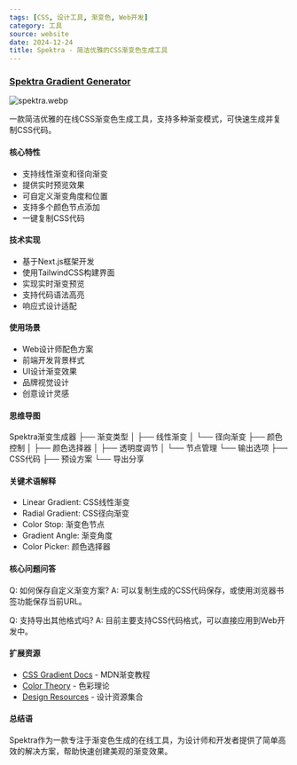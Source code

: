```yaml
---
tags: [CSS, 设计工具, 渐变色, Web开发]
category: 工具
source: website
date: 2024-12-24
title: Spektra - 简洁优雅的CSS渐变色生成工具
---
```


### [Spektra Gradient Generator](https://spektra-gradient-generator.vercel.app/)

![spektra.webp](https://img.mengpeng.tech/i/2024/12/24/676a3debd03d2.webp)

一款简洁优雅的在线CSS渐变色生成工具，支持多种渐变模式，可快速生成并复制CSS代码。

#### 核心特性
- 支持线性渐变和径向渐变
- 提供实时预览效果
- 可自定义渐变角度和位置
- 支持多个颜色节点添加
- 一键复制CSS代码

#### 技术实现
- 基于Next.js框架开发
- 使用TailwindCSS构建界面
- 实现实时渐变预览
- 支持代码语法高亮
- 响应式设计适配

#### 使用场景
- Web设计师配色方案
- 前端开发背景样式
- UI设计渐变效果
- 品牌视觉设计
- 创意设计灵感

#### 思维导图
Spektra渐变生成器
├── 渐变类型
│   ├── 线性渐变
│   └── 径向渐变
├── 颜色控制
│   ├── 颜色选择器
│   ├── 透明度调节
│   └── 节点管理
└── 输出选项
    ├── CSS代码
    ├── 预设方案
    └── 导出分享

#### 关键术语解释
- Linear Gradient: CSS线性渐变
- Radial Gradient: CSS径向渐变
- Color Stop: 渐变色节点
- Gradient Angle: 渐变角度
- Color Picker: 颜色选择器

#### 核心问题问答
Q: 如何保存自定义渐变方案?
A: 可以复制生成的CSS代码保存，或使用浏览器书签功能保存当前URL。

Q: 支持导出其他格式吗?
A: 目前主要支持CSS代码格式，可以直接应用到Web开发中。

#### 扩展资源
- [CSS Gradient Docs](https://developer.mozilla.org/docs/Web/CSS/gradient) - MDN渐变教程
- [Color Theory](https://www.interaction-design.org/literature/topics/color-theory) - 色彩理论
- [Design Resources](https://github.com/bradtraversy/design-resources-for-developers) - 设计资源集合

#### 总结语
Spektra作为一款专注于渐变色生成的在线工具，为设计师和开发者提供了简单高效的解决方案，帮助快速创建美观的渐变效果。 